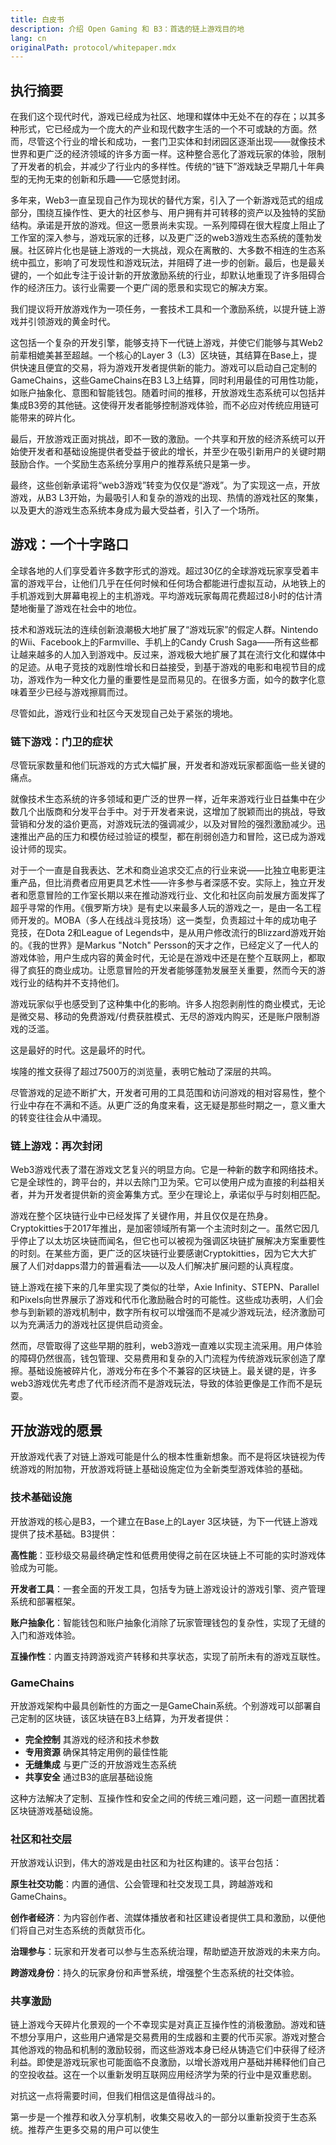 ```yaml
---
title: 白皮书
description: 介绍 Open Gaming 和 B3：首选的链上游戏目的地
lang: cn
originalPath: protocol/whitepaper.mdx
---
```

## 执行摘要

在我们这个现代时代，游戏已经成为社区、地理和媒体中无处不在的存在；以其多种形式，它已经成为一个庞大的产业和现代数字生活的一个不可或缺的方面。然而，尽管这个行业的增长和成功，一套门卫实体和封闭园区逐渐出现——就像技术世界和更广泛的经济领域的许多方面一样。这种整合恶化了游戏玩家的体验，限制了开发者的机会，并减少了行业内的多样性。传统的“链下”游戏缺乏早期几十年典型的无拘无束的创新和乐趣——它感觉封闭。

多年来，Web3一直呈现自己作为现状的替代方案，引入了一个新游戏范式的组成部分，围绕互操作性、更大的社区参与、用户拥有并可转移的资产以及独特的奖励结构。承诺是开放的游戏。但这一愿景尚未实现。一系列障碍在很大程度上阻止了工作室的深入参与，游戏玩家的迁移，以及更广泛的web3游戏生态系统的蓬勃发展。社区碎片化也是链上游戏的一大挑战，观众在离散的、大多数不相连的生态系统中孤立，影响了可发现性和游戏玩法，并阻碍了进一步的创新。最后，也是最关键的，一个如此专注于设计新的开放激励系统的行业，却默认地重现了许多阻碍合作的经济压力。该行业需要一个更广阔的愿景和实现它的解决方案。

我们提议将开放游戏作为一项任务，一套技术工具和一个激励系统，以提升链上游戏并引领游戏的黄金时代。

这包括一个复杂的开发引擎，能够支持下一代链上游戏，并使它们能够与其Web2前辈相媲美甚至超越。一个核心的Layer 3（L3）区块链，其结算在Base上，提供快速且便宜的交易，将为游戏开发者提供新的能力。游戏可以启动自己定制的GameChains，这些GameChains在B3 L3上结算，同时利用最佳的可用性功能，如账户抽象化、意图和智能钱包。随着时间的推移，开放游戏生态系统可以包括并集成B3旁的其他链。这使得开发者能够控制游戏体验，而不必应对传统应用链可能带来的碎片化。

最后，开放游戏正面对挑战，即不一致的激励。一个共享和开放的经济系统可以开始使开发者和基础设施提供者受益于彼此的增长，并至少在吸引新用户的关键时期鼓励合作。一个奖励生态系统分享用户的推荐系统只是第一步。

最终，这些创新承诺将“web3游戏”转变为仅仅是“游戏”。为了实现这一点，开放游戏，从B3 L3开始，为最吸引人和复杂的游戏的出现、热情的游戏社区的聚集，以及更大的游戏生态系统本身成为最大受益者，引入了一个场所。

## 游戏：一个十字路口

全球各地的人们享受着许多数字形式的游戏。超过30亿的全球游戏玩家享受着丰富的游戏平台，让他们几乎在任何时候和任何场合都能进行虚拟互动，从地铁上的手机游戏到大屏幕电视上的主机游戏。平均游戏玩家每周花费超过8小时的估计清楚地衡量了游戏在社会中的地位。

技术和游戏玩法的连续创新浪潮极大地扩展了“游戏玩家”的假定人群。Nintendo的Wii、Facebook上的Farmville、手机上的Candy Crush Saga——所有这些都让越来越多的人加入到游戏中。反过来，游戏极大地扩展了其在流行文化和媒体中的足迹。从电子竞技的戏剧性增长和日益接受，到基于游戏的电影和电视节目的成功，游戏作为一种文化力量的重要性是显而易见的。在很多方面，如今的数字化意味着至少已经与游戏擦肩而过。

尽管如此，游戏行业和社区今天发现自己处于紧张的境地。

### 链下游戏：门卫的症状

尽管玩家数量和他们玩游戏的方式大幅扩展，开发者和游戏玩家都面临一些关键的痛点。

就像技术生态系统的许多领域和更广泛的世界一样，近年来游戏行业日益集中在少数几个出版商和分发平台手中。对于开发者来说，这增加了脱颖而出的挑战，导致营销和分发的溢价更高，对游戏玩法的强调减少，以及对冒险的强烈激励减少。迅速推出产品的压力和模仿经过验证的模型，都在削弱创造力和冒险，这已成为游戏设计师的现实。

对于一个一直是自我表达、艺术和商业追求交汇点的行业来说——比独立电影更注重产品，但比消费者应用更具艺术性——许多参与者深感不安。实际上，独立开发者和愿意冒险的工作室长期以来在推动游戏行业、文化和社区向前发展方面发挥了超乎寻常的作用。《俄罗斯方块》是有史以来最多人玩的游戏之一，是由一名工程师开发的。MOBA（多人在线战斗竞技场）这一类型，负责超过十年的成功电子竞技，在Dota 2和League of Legends中，是从用户修改流行的Blizzard游戏开始的。《我的世界》是Markus "Notch" Persson的天才之作，已经定义了一代人的游戏体验，用户生成内容的黄金时代，无论是在游戏中还是在整个互联网上，都取得了疯狂的商业成功。让愿意冒险的开发者能够蓬勃发展至关重要，然而今天的游戏行业的结构并不支持他们。

游戏玩家似乎也感受到了这种集中化的影响。许多人抱怨剥削性的商业模式，无论是微交易、移动的免费游戏/付费获胜模式、无尽的游戏内购买，还是账户限制游戏的泛滥。

这是最好的时代。这是最坏的时代。

<Note>
埃隆的推文获得了超过7500万的浏览量，表明它触动了深层的共鸣。
</Note>

尽管游戏的足迹不断扩大，开发者可用的工具范围和访问游戏的相对容易性，整个行业中存在不满和不适。从更广泛的角度来看，这无疑是那些时期之一，意义重大的转变往往会从中涌现。

### 链上游戏：再次封闭

Web3游戏代表了潜在游戏文艺复兴的明显方向。它是一种新的数字和网络技术。它是全球性的，跨平台的，并以去除门卫为荣。它可以使用户成为直接的利益相关者，并为开发者提供新的资金筹集方式。至少在理论上，承诺似乎与时刻相匹配。

游戏在整个区块链行业中已经发挥了关键作用，并且仅仅是在热身。Cryptokitties于2017年推出，是加密领域所有第一个主流时刻之一。虽然它因几乎停止了以太坊区块链而闻名，但它也可以被视为强调区块链扩展解决方案重要性的时刻。在某些方面，更广泛的区块链行业要感谢Cryptokitties，因为它大大扩展了人们对dapps潜力的普遍看法——以及人们解决扩展问题的认真程度。

链上游戏在接下来的几年里实现了类似的壮举，Axie Infinity、STEPN、Parallel和Pixels向世界展示了游戏和代币化激励融合时的可能性。这些成功表明，人们会参与到新颖的游戏机制中，数字所有权可以增强而不是减少游戏玩法，经济激励可以为充满活力的游戏社区提供启动资金。

然而，尽管取得了这些早期的胜利，web3游戏一直难以实现主流采用。用户体验的障碍仍然很高，钱包管理、交易费用和复杂的入门流程为传统游戏玩家创造了摩擦。基础设施被碎片化，游戏分布在多个不兼容的区块链上。最关键的是，许多web3游戏优先考虑了代币经济而不是游戏玩法，导致的体验更像是工作而不是玩耍。

## 开放游戏的愿景

开放游戏代表了对链上游戏可能是什么的根本性重新想象。而不是将区块链视为传统游戏的附加物，开放游戏将链上基础设施定位为全新类型游戏体验的基础。

### 技术基础设施

开放游戏的核心是B3，一个建立在Base上的Layer 3区块链，为下一代链上游戏提供了技术基础。B3提供：

**高性能**：亚秒级交易最终确定性和低费用使得之前在区块链上不可能的实时游戏体验成为可能。

**开发者工具**：一套全面的开发工具，包括专为链上游戏设计的游戏引擎、资产管理系统和部署框架。

**账户抽象化**：智能钱包和账户抽象化消除了玩家管理钱包的复杂性，实现了无缝的入门和游戏体验。

**互操作性**：内置支持跨游戏资产转移和共享状态，实现了前所未有的游戏互联性。

### GameChains

开放游戏架构中最具创新性的方面之一是GameChain系统。个别游戏可以部署自己定制的区块链，该区块链在B3上结算，为开发者提供：

- **完全控制** 其游戏的经济和技术参数
- **专用资源** 确保其特定用例的最佳性能
- **无缝集成** 与更广泛的开放游戏生态系统
- **共享安全** 通过B3的底层基础设施

这种方法解决了定制、互操作性和安全之间的传统三难问题，这一问题一直困扰着区块链游戏基础设施。

### 社区和社交层

开放游戏认识到，伟大的游戏是由社区和为社区构建的。该平台包括：

**原生社交功能**：内置的通信、公会管理和社交发现工具，跨越游戏和GameChains。

**创作者经济**：为内容创作者、流媒体播放者和社区建设者提供工具和激励，以便他们将自己对生态系统的贡献货币化。

**治理参与**：玩家和开发者可以参与生态系统治理，帮助塑造开放游戏的未来方向。

**跨游戏身份**：持久的玩家身份和声誉系统，增强整个生态系统的社交体验。

### 共享激励

链上游戏今天碎片化景观的一个不幸现实是对真正互操作性的消极激励。游戏和链不想分享用户，这些用户通常是交易费用的生成器和主要的代币买家。游戏对整合其他游戏的物品和机制的激励较弱，而这些游戏本身已经从铸造它们中获得了经济利益。即使是游戏玩家也可能面临不良激励，以增长游戏用户基础并稀释他们自己的空投收益。这在一个以重新发明互联网应用经济学为荣的行业中是双重悲剧。

对抗这一点将需要时间，但我们相信这是值得战斗的。

第一步是一个推荐和收入分享机制，收集交易收入的一部分以重新投资于生态系统。推荐产生更多交易的用户可以使生
